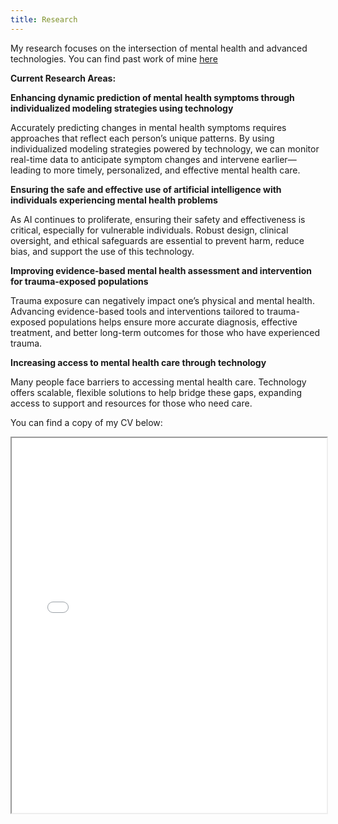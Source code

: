 ```yaml
---
title: Research
---
```


My research focuses on the intersection of mental health and advanced technologies. You can find past work of mine [here](https://scholar.google.com/citations?user=tV5UcbwAAAAJ&hl=en)

**Current Research Areas:**

**Enhancing dynamic prediction of mental health symptoms through individualized modeling strategies using technology**

Accurately predicting changes in mental health symptoms requires approaches that reflect each person's unique patterns. By using individualized modeling strategies powered by technology, we can monitor real-time data to anticipate symptom changes and intervene earlier—leading to more timely, personalized, and effective mental health care.

**Ensuring the safe and effective use of artificial intelligence with individuals experiencing mental health problems**

As AI continues to proliferate, ensuring their safety and effectiveness is critical, especially for vulnerable individuals. Robust design, clinical oversight, and ethical safeguards are essential to prevent harm, reduce bias, and support the use of this technology.

**Improving evidence-based mental health assessment and intervention for trauma-exposed populations**

Trauma exposure can negatively impact one's physical and mental health. Advancing evidence-based tools and interventions tailored to trauma-exposed populations helps ensure more accurate diagnosis, effective treatment, and better long-term outcomes for those who have experienced trauma.

**Increasing access to mental health care through technology**

Many people face barriers to accessing mental health care. Technology offers scalable, flexible solutions to help bridge these gaps, expanding access to support and resources for those who need care.

You can find a copy of my CV below:

<iframe src="CV_KW_091625.pdf" width="100%" height="600px">
  <a href="CV_KW_091625.pdf">Download PDF</a>.
</iframe>


 



